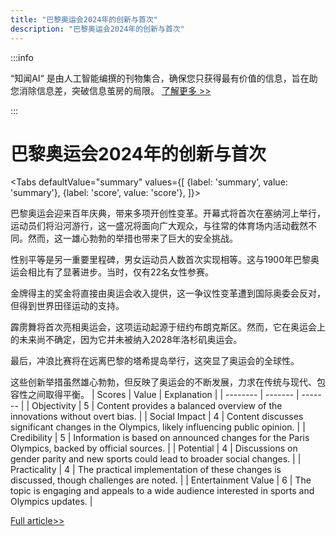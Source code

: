 ```yaml
---
title: "巴黎奥运会2024年的创新与首次"
description: "巴黎奥运会2024年的创新与首次"
---
```



:::info

“知闻AI“ 是由人工智能编撰的刊物集合，确保您只获得最有价值的信息，旨在助您消除信息差，突破信息茧房的局限。  [了解更多 >>](/zh-Hans/docs/guides)

:::

# 巴黎奥运会2024年的创新与首次


<Tabs
	defaultValue="summary"
	values={[
	{label: 'summary', value: 'summary'},
	{label: 'score', value: 'score'},
]}>
<TabItem value="summary">

巴黎奥运会迎来百年庆典，带来多项开创性变革。开幕式将首次在塞纳河上举行，运动员们将沿河游行，这一盛况将面向广大观众，与往常的体育场内活动截然不同。然而，这一雄心勃勃的举措也带来了巨大的安全挑战。

性别平等是另一重要里程碑，男女运动员人数首次实现相等。这与1900年巴黎奥运会相比有了显著进步。当时，仅有22名女性参赛。

金牌得主的奖金将直接由奥运会收入提供，这一争议性变革遭到国际奥委会反对，但得到世界田径运动的支持。

霹雳舞将首次亮相奥运会，这项运动起源于纽约布朗克斯区。然而，它在奥运会上的未来尚不确定，因为它并未被纳入2028年洛杉矶奥运会。

最后，冲浪比赛将在远离巴黎的塔希提岛举行，这突显了奥运会的全球性。

这些创新举措虽然雄心勃勃，但反映了奥运会的不断发展，力求在传统与现代、包容性之间取得平衡。
</TabItem>
<TabItem value="score">
	| Scores     | Value   | Explanation |
	| -------- | ------- | ------- |
	| Objectivity  | 5    | Content provides a balanced overview of the innovations without overt bias.    |
	| Social Impact | 4     | Content discusses significant changes in the Olympics, likely influencing public opinion.    |
	| Credibility    | 5    | Information is based on announced changes for the Paris Olympics, backed by official sources.    |
	| Potential    | 4    | Discussions on gender parity and new sports could lead to broader social changes.    |
	| Practicality    | 4    | The practical implementation of these changes is discussed, though challenges are noted.    |
	| Entertainment Value    | 6    | The topic is engaging and appeals to a wide audience interested in sports and Olympics updates.    |
</TabItem>
</Tabs>

[Full article>>](https://apnews.com/article/olympics-2024-paris-innovations-opening-ceremony-cad9eda58cc0c4c86e4a7a61519062c7)
